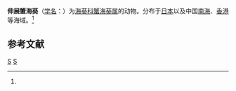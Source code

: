 {{Speciesbox
| taxon = Cancrisocia expansa
| binomial_authority = (Stimpson, 1855)<ref name='id9781'>{{cite web| url =http://www.bioinfo.cn/db05/BjdwSpecies.php?action=view&id=9781| title =伸展蟹海葵| work =《中国动物物种编目数据库》| publisher =中国科学院微生物研究所| author =中国科学院动物研究所| accessdate =2009-04-16| deadurl =yes| archiveurl =https://web.archive.org/web/20160305015718/http://www.bioinfo.cn/db05/BjdwSpecies.php?action=view&id=9781| archivedate =2016-03-05}}</ref>
}}

'''伸展蟹海葵'''（[[学名|学名]]：{{lang|la|''Cancrisocia expansa''}}）为[[海葵科|海葵科]][[蟹海葵属|蟹海葵属]]的动物。分布于[[日本|日本]]以及中国[[南海|南海]]、[[香港|香港]]等海域。<ref name='id9781'/>

== 参考文献 ==
{{reflist}}

{{Taxonbar|from=Q2313225}}

[[Category:蟹海葵属|S]]
[[Category:1855年描述的动物|S]]


{{Cnidarian-stub}}